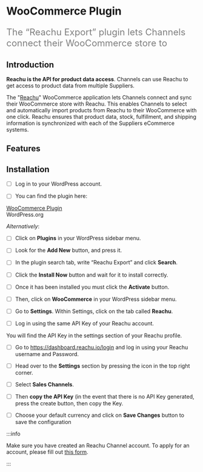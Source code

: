 # WooCommerce Plugin

<font color="grey" size="5">

The “Reachu Export” plugin lets Channels connect their WooCommerce store to

</font>

## Introduction

**Reachu is the API for product data access**. Channels can use Reachu to get
access to product data from multiple Suppliers.

The "[Reachu](https://wordpress.org/plugins/reachu-export/)" WooCommerce
application lets Channels connect and sync their WooCommerce store with Reachu.
This enables Channels to select and automatically import products from Reachu to
their WooCommerce with one click. Reachu ensures that product data, stock,
fulfillment, and shipping information is synchronized with each of the Suppliers
eCommerce systems.

## Features

## Installation

- [ ] Log in to your WordPress account.

- [ ] You can find the plugin here:

<div class="homepage-section two-cols">
  <div class="section-content">
    <a class="homepage-card2">
      <div class="card-content3">
        <div class="imagelogo">
          <img
            alt=""
            src="https://woocommerce.com/wp-content/themes/woo/images/logo-woocommerce.svg"
          />
        </div>
        <a href="https://wordpress.org/plugins/reachu-export/">
          WooCommerce Plugin
        </a>
        <div class="description2">WordPress.org</div>
      </div>
    </a>
  </div>
</div>

_Alternatively_:

- [ ] Click on **Plugins** in your WordPress sidebar menu.

- [ ] Look for the **Add New** button, and press it.

- [ ] In the plugin search tab, write “Reachu Export” and click **Search**.

- [ ] Click the **Install Now** button and wait for it to install correctly.

- [ ] Once it has been installed you must click the **Activate** button.

- [ ] Then, click on **WooCommerce** in your WordPress sidebar menu.

- [ ] Go to **Settings**. Within Settings, click on the tab called **Reachu**.

- [ ] Log in using the same API Key of your Reachu account.

You will find the API Key in the settings section of your Reachu profile.

- [ ] Go to https://dashboard.reachu.io/login and log in using your Reachu
      username and Password.

- [ ] Head over to the **Settings** section by pressing the icon in the top
      right corner.

- [ ] Select **Sales Channels**.

- [ ] Then **copy the API Key** (in the event that there is no API Key
      generated, press the create button, then copy the Key.

- [ ] Choose your default currency and click on **Save Changes** button to save
      the configuration

:::info

Make sure you have created an Reachu Channel account. To apply for an account,
please fill out [this form](https://Reachu.typeform.com/to/as0nILBN).

:::
